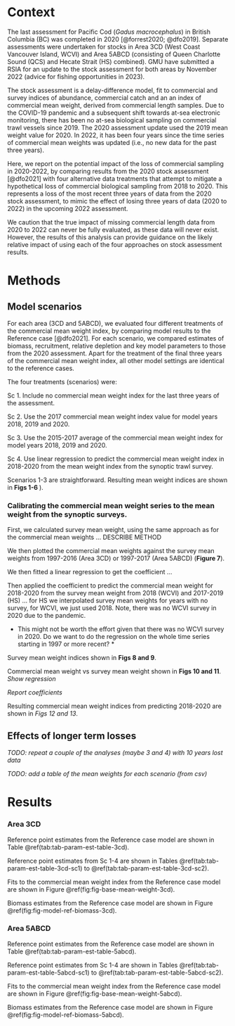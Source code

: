
# Context

The last assessment for Pacific Cod (*Gadus macrocephalus*) in British Columbia (BC) was completed in 2020 [@forrest2020; @dfo2019].
Separate assessments were undertaken for stocks in Area 3CD (West Coast Vancouver Island, WCVI) and Area 5ABCD (consisting of Queen Charlotte Sound (QCS) and Hecate Strait (HS) combined). GMU have submitted a RSIA for an update to the stock assessment for both areas by November 2022 (advice for fishing opportunities in 2023).

The stock assessment is a delay-difference model, fit to commercial and survey indices of abundance, commercial catch and an an index of commercial mean weight, derived from commercial length samples. Due to the COVID-19 pandemic and a subsequent shift towards at-sea electronic monitoring, there has been no at-sea biological sampling on commercial trawl vessels since 2019. The 2020 assessment update used the 2019 mean weight value for 2020. In 2022, it has been four years since the time series of commercial mean weights was updated (i.e., no new data for the past three years).

Here, we report on the potential impact of the loss of commercial sampling in 2020-2022, by comparing results from the 2020 stock assessment [@dfo2021] with four alternative data treatments that attempt to mitigate a hypothetical loss of commercial biological sampling from 2018 to 2020. This represents a loss of the most recent three years of data from the 2020 stock assessment, to mimic the effect of losing three years of data (2020 to 2022) in the upcoming 2022 assessment.

We caution that the true impact of missing commercial length data from 2020 to 2022 can never be fully evaluated, as these data will never exist. However, the results of this analysis can provide guidance on the likely relative impact of using each of the four approaches on stock assessment results.

# Methods

## Model scenarios

For each area (3CD and 5ABCD), we evaluated four different treatments of the commercial mean weight index, by comparing model results to the Reference case [@dfo2021]. For each scenario, we compared estimates of biomass, recruitment, relative depletion and key model parameters to those from the 2020 assessment. Apart for the treatment of the final three years of the commercial mean weight index, all other model settings are identical to the reference cases.

The four treatments (scenarios) were:

Sc 1. Include no commercial mean weight index for the last three years of the assessment.

Sc 2. Use the 2017 commercial mean weight index value for model years 2018, 2019 and 2020.

Sc 3. Use the 2015-2017 average of the commercial mean weight index for model years 2018, 2019 and 2020.

Sc 4. Use linear regression to predict the commercial mean weight index in 2018-2020 from the mean weight index from the synoptic trawl survey.   

Scenarios 1-3 are straightforward. Resulting mean weight indices are shown in **Figs 1-6 **).

### Calibrating the commercial mean weight series to the mean weight from the synoptic surveys.

First, we calculated survey mean weight, using the same approach as for the commercial mean weights ... DESCRIBE METHOD

We then plotted the commercial mean weights against the survey mean weights from 1997-2016 (Area 3CD) or 1997-2017 (Area 5ABCD) (**Figure 7**).

We then fitted a linear regression to get the coefficient ... 

Then applied the coefficient to predict the commercial mean weight for 2018-2020 from the survey mean weight from 2018 (WCVI) and 2017-2019 (HS) ... for HS we interpolated survey mean weights for years with no survey, for WCVI, we just used 2018. Note, there was no WCVI survey in 2020 due to the pandemic.  

* This might not be worth the effort given that there was no WCVI survey in 2020. Do we want to do the regression on the whole time series starting in 1997 or more recent? *

Survey mean weight indices shown in **Figs 8 and 9**.

Commercial mean weight vs survey mean weight shown in **Figs 10 and 11**. *Show regression*

*Report coefficients*

Resulting commercial mean weight indices from predicting 2018-2020 are shown in *Figs 12 and 13*.

## Effects of longer term losses

*TODO: repeat a couple of the analyses (maybe 3 and 4) with 10 years lost data*

*TODO: add a table of the mean weights for each scenario (from csv)*

# Results

### Area 3CD

Reference point estimates from the Reference case model are shown in Table \@ref(tab:tab-param-est-table-3cd).

Reference point estimates from Sc 1-4 are shown in Tables \@ref(tab:tab-param-est-table-3cd-sc1) to \@ref(tab:tab-param-est-table-3cd-sc2).

Fits to the commercial mean weight index from the Reference case model are shown in Figure \@ref(fig:fig-base-mean-weight-3cd).

Biomass estimates from the Reference case model are shown in Figure \@ref(fig:fig-model-ref-biomass-3cd).

### Area 5ABCD

Reference point estimates from the Reference case model are shown in Table \@ref(tab:tab-param-est-table-5abcd).

Reference point estimates from Sc 1-4 are shown in Tables \@ref(tab:tab-param-est-table-5abcd-sc1) to \@ref(tab:tab-param-est-table-5abcd-sc2).

Fits to the commercial mean weight index from the Reference case model are shown in Figure \@ref(fig:fig-base-mean-weight-5abcd).

Biomass estimates from the Reference case model are shown in Figure \@ref(fig:fig-model-ref-biomass-5abcd).

\clearpage
